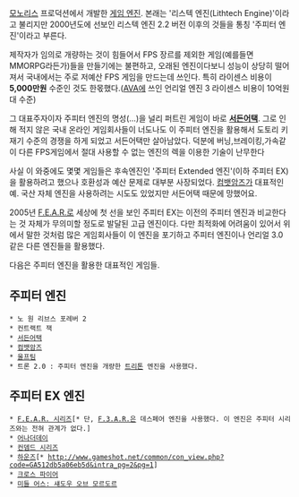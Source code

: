 [[모노리스]] 프로덕션에서 개발한 [[게임 엔진]]. 본래는 '리스텍 엔진(Lithtech Engine)'이라고 불리지만 2000년도에 선보인 리스텍 엔진 2.2 버전 이후의 것들을 통칭 '주피터 엔진'이라고 부른다.

제작자가 임의로 개량하는 것이 힘들어서 FPS 장르를 제외한 게임(예를들면 MMORPG라든가)들을 만들기에는 불편하고, 오래된 엔진이다보니 성능이 상당히 떨어져서 국내에서는 주로 저예산 FPS 게임을 만드는데 쓰인다. 특히 라이센스 비용이 '''5,000만원''' 수준인 것도 한몫했다.([[AVA]]에 쓰인 언리얼 엔진 3 라이센스 비용이 10억원대 수준)

그 대표주자이자 주피터 엔진의 명성(...)을 널리 퍼트린 게임이 바로 '''[[서든어택]]'''. 그로 인해 적지 않은 국내 온라인 게임회사들이 너도나도 이 주피터 엔진을 활용해서 도토리 키재기 수준의 경쟁을 하게 되었고 서든어택만 살아남았다.
덕분에 버닝,브레이킹,가속같이 다른 FPS게임에서 절대 사용할 수 없는 엔진의 렉을 이용한 기술이 난무한다

사실 이 와중에도 몇몇 게임들은 후속엔진인 '주피터 Extended 엔진'(이하 주피터 EX)을 활용하려고 했으나 호환성과 예산 문제로 대부분 사장되었다. [[컴뱃암즈]]가 대표적인 예. 국산 자체 엔진을 사용하려는 시도도 있었지만 서든어택 때문에 망했어요.

2005년 [[F.E.A.R.]]로 세상에 첫 선을 보인 주피터 EX는 이전의 주피터 엔진과 비교한다는 것 자체가 무의미할 정도로 발달된 고급 엔진이다. 다만 최적화에 어려움이 있어서 위에서 말한 것처럼 많은 게임회사들이 이 엔진을 포기하고 주피터 엔진이나 언리얼 3.0 같은 다른 엔진들을 활용했다.

다음은 주피터 엔진을 활용한 대표적인 게임들.

== 주피터 엔진 ==
 * 노 원 리브스 포레버 2
 * 컨트랙트 잭
 * [[서든어택]] 
 * [[컴뱃암즈]]
 * [[울프팀]]
 * 트론 2.0 : 주피터 엔진을 개량한 [[트리톤]] 엔진을 사용했다.
== 주피터 EX 엔진 ==
 * [[F.E.A.R. 시리즈]][* 단, [[F.3.A.R.]]은 데스페어 엔진을 사용했다. 이 엔진은 주피터 시리즈와는 전혀 관계가 없다.]
 * [[어나더데이]]
 * [[컨뎀드 시리즈]]
 * [[하운즈]][* http://www.gameshot.net/common/con_view.php?code=GA512db5a06eb5d&intra_pg=2&pg=1]
 * [[크로스 파이어]]
 * [[미들 어스: 섀도우 오브 모르도르]]
